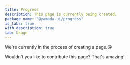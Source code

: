 ```yaml
---
title: Progress
description: This page is currently being created.
package_name: "@yamada-ui/progress"
is_tabs: true
with_description: true
tab: Usage
---
```


We're currently in the process of creating a page.😘

Wouldn't you like to contribute this page? That's amazing!
